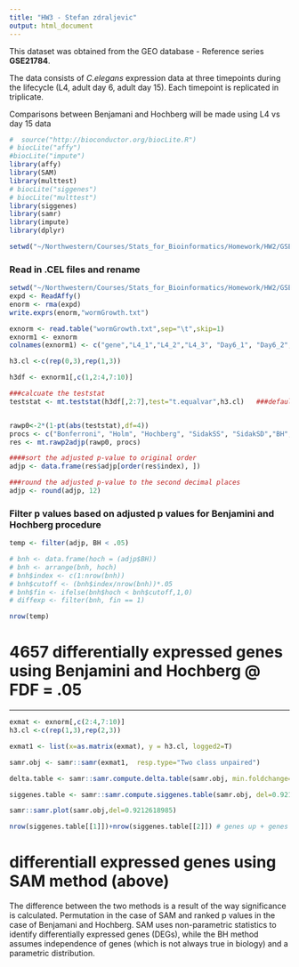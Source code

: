 ```yaml
---
title: "HW3 - Stefan zdraljevic"
output: html_document
---
```


This dataset was obtained from the GEO database - Reference series **GSE21784**.

The data consists of *C.elegans* expression data at three timepoints during the lifecycle (L4, adult day 6, adult day 15). Each timepoint is replicated in triplicate.

Comparisons between Benjamani and Hochberg will be made using L4 vs day 15 data

```r
#  source("http://bioconductor.org/biocLite.R")
# biocLite("affy")
#biocLite("impute")
library(affy)
library(SAM)
library(multtest)
# biocLite("siggenes")
# biocLite("multtest")
library(siggenes)
library(samr)
library(impute)
library(dplyr)

setwd("~/Northwestern/Courses/Stats_for_Bioinformatics/Homework/HW2/GSE21784_RAW/")
```

### Read in .CEL files and rename

```r
setwd("~/Northwestern/Courses/Stats_for_Bioinformatics/Homework/HW2/GSE21784_RAW/")
expd <- ReadAffy()
enorm <- rma(expd)
write.exprs(enorm,"wormGrowth.txt")

exnorm <- read.table("wormGrowth.txt",sep="\t",skip=1)
exnorm1 <- exnorm
colnames(exnorm1) <- c("gene","L4_1","L4_2","L4_3", "Day6_1", "Day6_2","Day6_3","Day15_1","Day15_2","Day15_3")
```


```r
h3.cl <-c(rep(0,3),rep(1,3))

h3df <- exnorm1[,c(1,2:4,7:10)]

###calcuate the teststat
teststat <- mt.teststat(h3df[,2:7],test="t.equalvar",h3.cl)   ###default is t test.


rawp0<-2*(1-pt(abs(teststat),df=4))       
procs <- c("Bonferroni", "Holm", "Hochberg", "SidakSS", "SidakSD","BH", "BY")
res <- mt.rawp2adjp(rawp0, procs)
```


```r
####sort the adjusted p-value to original order
adjp <- data.frame(res$adjp[order(res$index), ])

###round the adjusted p-value to the second decimal places
adjp <- round(adjp, 12)
```

### Filter p values based on adjusted p values for Benjamini and Hochberg procedure

```r

temp <- filter(adjp, BH < .05)

# bnh <- data.frame(hoch = (adjp$BH))
# bnh <- arrange(bnh, hoch)
# bnh$index <- c(1:nrow(bnh))
# bnh$cutoff <- (bnh$index/nrow(bnh))*.05
# bnh$fin <- ifelse(bnh$hoch < bnh$cutoff,1,0)
# diffexp <- filter(bnh, fin == 1)

nrow(temp)
```

# 4657 differentially expressed genes using Benjamini and Hochberg @ FDF = .05

----------

```r

exmat <- exnorm[,c(2:4,7:10)]
h3.cl <-c(rep(1,3),rep(2,3))

exmat1 <- list(x=as.matrix(exmat), y = h3.cl, logged2=T)

samr.obj <- samr::samr(exmat1,  resp.type="Two class unpaired")

delta.table <- samr::samr.compute.delta.table(samr.obj, min.foldchange=0.1,nvals=100)

siggenes.table <- samr::samr.compute.siggenes.table(samr.obj, del=0.9212618985, exmat1, delta.table)

samr::samr.plot(samr.obj,del=0.9212618985)

nrow(siggenes.table[[1]])+nrow(siggenes.table[[2]]) # genes up + genes down
```

# differentiall expressed genes using SAM method (above)

The difference between the two methods is a result of the way significance is calculated. Permutation in the case of SAM and ranked p values in the case of Benjamani and Hochberg. SAM uses non-parametric statistics to identify differentially expressed genes (DEGs), while the BH method assumes independence of genes (which is not always true in biology) and a parametric distribution. 







